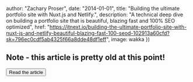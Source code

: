 
  author: "Zachary Proser",
  date: "2014-01-01",
  title: "Building the ultimate portfolio site with Nuxt.js and Netlify.",
  description: "A technical deep dive on building a portfolio site that is beautiful, blazing fast and 100% SEO optimized",
  href: "https://itnext.io/building-the-ultimate-portfolio-site-with-nuxt-js-and-netlify-beautiful-blazing-fast-100-seod-102913a60cfd?sk=796ec0cdf5ab4325f66a8dde48df1eff",
  image: wakka
})

## Note - this article is pretty old at this point!

<Button href={metadata.href}>Read the article</Button>



